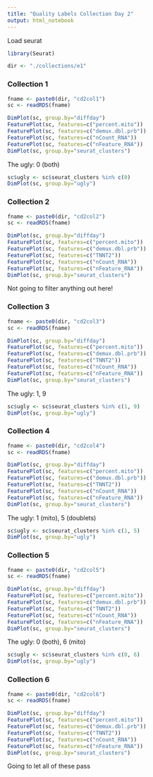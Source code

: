 ```yaml
---
title: "Quality Labels Collection Day 2"
output: html_notebook
---
```


Load seurat
```r
library(Seurat)
```

```r
dir <- "./collections/e1"
```
### Collection 1
```r
fname <- paste0(dir, "cd2col1")
sc <- readRDS(fname)
```

```r
DimPlot(sc, group.by="diffday")
FeaturePlot(sc, features=c("percent.mito"))
FeaturePlot(sc, features=c("demux.dbl.prb"))
FeaturePlot(sc, features=c("nCount_RNA"))
FeaturePlot(sc, features=c("nFeature_RNA"))
DimPlot(sc, group.by="seurat_clusters")
```

The ugly: 0 (both)
```r
sc$ugly <- sc$seurat_clusters %in% c(0)
DimPlot(sc, group.by="ugly")
```

### Collection 2
```r
fname <- paste0(dir, "cd2col2")
sc <- readRDS(fname)
```

```r
DimPlot(sc, group.by="diffday")
FeaturePlot(sc, features=c("percent.mito"))
FeaturePlot(sc, features=c("demux.dbl.prb"))
FeaturePlot(sc, features=c("TNNT2"))
FeaturePlot(sc, features=c("nCount_RNA"))
FeaturePlot(sc, features=c("nFeature_RNA"))
DimPlot(sc, group.by="seurat_clusters")
```

Not going to filter anything out here!

### Collection 3
```r
fname <- paste0(dir, "cd2col3")
sc <- readRDS(fname)
```

```r
DimPlot(sc, group.by="diffday")
FeaturePlot(sc, features=c("percent.mito"))
FeaturePlot(sc, features=c("demux.dbl.prb"))
FeaturePlot(sc, features=c("TNNT2"))
FeaturePlot(sc, features=c("nCount_RNA"))
FeaturePlot(sc, features=c("nFeature_RNA"))
DimPlot(sc, group.by="seurat_clusters")
```

The ugly: 1, 9
```r
sc$ugly <- sc$seurat_clusters %in% c(1, 9)
DimPlot(sc, group.by="ugly")
```

### Collection 4
```r
fname <- paste0(dir, "cd2col4")
sc <- readRDS(fname)
```

```r
DimPlot(sc, group.by="diffday")
FeaturePlot(sc, features=c("percent.mito"))
FeaturePlot(sc, features=c("demux.dbl.prb"))
FeaturePlot(sc, features=c("TNNT2"))
FeaturePlot(sc, features=c("nCount_RNA"))
FeaturePlot(sc, features=c("nFeature_RNA"))
DimPlot(sc, group.by="seurat_clusters")
```

The ugly: 1 (mito), 5 (doublets)
```r
sc$ugly <- sc$seurat_clusters %in% c(1, 5)
DimPlot(sc, group.by="ugly")
```

### Collection 5
```r
fname <- paste0(dir, "cd2col5")
sc <- readRDS(fname)
```

```r
DimPlot(sc, group.by="diffday")
FeaturePlot(sc, features=c("percent.mito"))
FeaturePlot(sc, features=c("demux.dbl.prb"))
FeaturePlot(sc, features=c("TNNT2"))
FeaturePlot(sc, features=c("nCount_RNA"))
FeaturePlot(sc, features=c("nFeature_RNA"))
DimPlot(sc, group.by="seurat_clusters")
```

The ugly: 0 (both), 6 (mito)
```r
sc$ugly <- sc$seurat_clusters %in% c(0, 6)
DimPlot(sc, group.by="ugly")
```

### Collection 6
```r
fname <- paste0(dir, "cd2col6")
sc <- readRDS(fname)
```

```r
DimPlot(sc, group.by="diffday")
FeaturePlot(sc, features=c("percent.mito"))
FeaturePlot(sc, features=c("demux.dbl.prb"))
FeaturePlot(sc, features=c("TNNT2"))
FeaturePlot(sc, features=c("nCount_RNA"))
FeaturePlot(sc, features=c("nFeature_RNA"))
DimPlot(sc, group.by="seurat_clusters")
```

Going to let all of these pass